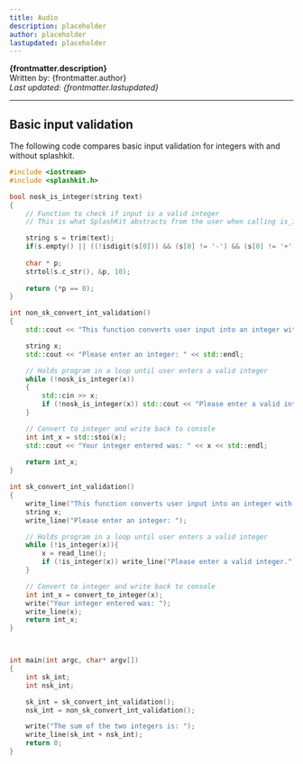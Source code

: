 ```yaml
---
title: Audio
description: placeholder
author: placeholder
lastupdated: placeholder
---
```



**{frontmatter.description}**  
Written by: {frontmatter.author}  
_Last updated: {frontmatter.lastupdated}_

---


## Basic input validation

The following code compares basic input validation for integers with and without splashkit.
```cpp
#include <iostream>
#include <splashkit.h>

bool nosk_is_integer(string text)
{
    // Function to check if input is a valid integer
    // This is what SplashKit abstracts from the user when calling is_integer

    string s = trim(text);
    if(s.empty() || ((!isdigit(s[0])) && (s[0] != '-') && (s[0] != '+'))) return false;
    
    char * p;
    strtol(s.c_str(), &p, 10);
    
    return (*p == 0);
}

int non_sk_convert_int_validation()
{
    std::cout << "This function converts user input into an integer with input validation using non Splashkit functions." << std::endl;

    string x;
    std::cout << "Please enter an integer: " << std::endl;

    // Holds program in a loop until user enters a valid integer
    while (!nosk_is_integer(x))
    {
        std::cin >> x;
        if (!nosk_is_integer(x)) std::cout << "Please enter a valid integer." << std::endl;
    }

    // Convert to integer and write back to console
    int int_x = std::stoi(x);
    std::cout << "Your integer entered was: " << x << std::endl;
    
    return int_x;
}

int sk_convert_int_validation()
{
    write_line("This function converts user input into an integer with input validation using Splashkit functions.");
    string x;
    write_line("Please enter an integer: ");

    // Holds program in a loop until user enters a valid integer
    while (!is_integer(x)){
        x = read_line();
        if (!is_integer(x)) write_line("Please enter a valid integer.");
    }

    // Convert to integer and write back to console
    int int_x = convert_to_integer(x);
    write("Your integer entered was: ");
    write_line(x);
    return int_x;
}



int main(int argc, char* argv[])
{
    int sk_int;
    int nsk_int;

    sk_int = sk_convert_int_validation();
    nsk_int = non_sk_convert_int_validation();

    write("The sum of the two integers is: ");
    write_line(sk_int + nsk_int);
    return 0;
}
```